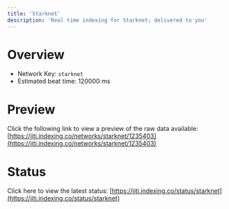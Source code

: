```yaml
---
title: 'Starknet'
description: 'Real time indexing for Starknet; delivered to you'
---
```


# Overview
- Network Key: `starknet`
- Estimated beat time: 120000 ms

# Preview
Click the following link to view a preview of the raw data available: [https://jiti.indexing.co/networks/starknet/1235403](https://jiti.indexing.co/networks/starknet/1235403)

# Status
Click here to view the latest status: [https://jiti.indexing.co/status/starknet](https://jiti.indexing.co/status/starknet)
